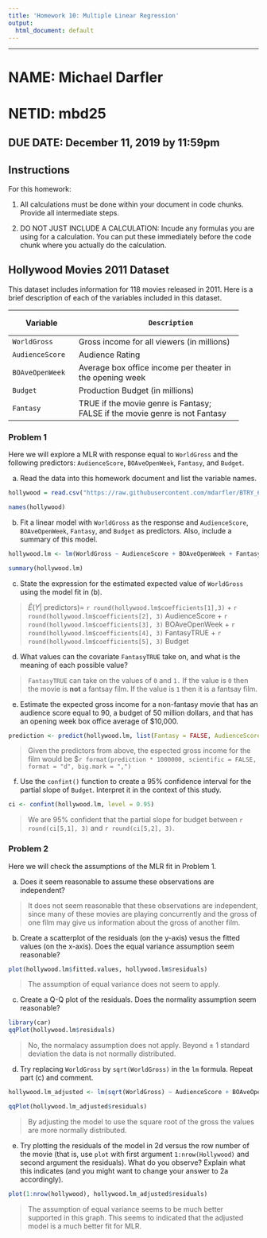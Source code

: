 ```yaml
---
title: 'Homework 10: Multiple Linear Regression'
output:
  html_document: default
---
```

  
----

# NAME: Michael Darfler
# NETID: mbd25 
**DUE DATE: December 11, 2019 by 11:59pm **  
----

## Instructions

For this homework:

1. All calculations must be done within your document in code chunks.  Provide all intermediate steps.

2. DO NOT JUST INCLUDE A CALCULATION:  Incude any formulas you are using for a calculation.  You can put these immediately before the code chunk where you actually do the calculation.
    
## Hollywood Movies 2011 Dataset

This dataset includes information for 118 movies released in 2011.  Here is a brief description of each of the variables included in this dataset.

+------------------+----------------------------------------------+
|   Variable       |            Description                       |
+==================+==============================================+
|   `WorldGross`   | Gross income for all viewers (in millions)   |
+------------------+----------------------------------------------+
|  `AudienceScore` |  Audience Rating                             |
+------------------+----------------------------------------------+
|`BOAveOpenWeek`   | Average box office income per theater        |
|                  | in the opening week                          |                                   
+------------------+----------------------------------------------+
|`Budget`          |  Production Budget (in millions)             |
|                  |                                              |                   
+------------------+----------------------------------------------+
|`Fantasy`         |  TRUE if the movie genre is Fantasy;         |
|                  |  FALSE if the movie genre is not Fantasy     |                   
+------------------+----------------------------------------------+

### Problem 1

Here we will explore a MLR with response equal to `WorldGross` and the following predictors: `AudienceScore`, `BOAveOpenWeek`, `Fantasy`, and `Budget`.


  a) Read the data into this homework document and list the variable names.
  
```r
hollywood = read.csv("https://raw.githubusercontent.com/mdarfler/BTRY_6010/master/Homework/HW%2010/Hollywood(3).csv")

names(hollywood)
```
  

  b) Fit a linear model with `WorldGross` as the response and `AudienceScore`, `BOAveOpenWeek`, `Fantasy`, and `Budget` as predictors.  Also, include a summary of this model.
  
```r
hollywood.lm <- lm(WorldGross ~ AudienceScore + BOAveOpenWeek + Fantasy + Budget, data = hollywood)

summary(hollywood.lm)
```

  c) State the expression for the estimated expected value of `WorldGross` using the model fit in (b).
  
> $\hat E (Y | \text{ predictors}) =$ `r round(hollywood.lm$coefficients[1],3)` + `r round(hollywood.lm$coefficients[2], 3)` AudienceScore + `r round(hollywood.lm$coefficients[3], 3)` BOAveOpenWeek + `r round(hollywood.lm$coefficients[4], 3)` FantasyTRUE + `r round(hollywood.lm$coefficients[5], 3)` Budget
 
  d) What values can the covariate `FantasyTRUE` take on, and what is the meaning of each possible value?
  
> `FantasyTRUE` can take on the values of `0` and `1.` If the value is `0` then the movie is **not** a fantsay film. If the value is `1` then it is a fantsay film.

  e) Estimate the expected gross income for a non-fantasy movie that has an audience score equal to 90, a budget of 50 million dollars, and that has an opening week box office average of $10,000.
  
```r
prediction <- predict(hollywood.lm, list(Fantasy = FALSE, AudienceScore =90, Budget = 50, BOAveOpenWeek = 10000))
```
 
 > Given the predictors from above, the espected gross income for the film would be $`r format(prediction * 1000000, scientific = FALSE, format = "d", big.mark = ",")` 
 
  f) Use the `confint()` function to create a 95% confidence interval for the partial slope of `Budget`. Interpret it in the context of this study.
```r
ci <- confint(hollywood.lm, level = 0.95)
```
> We are 95% confident that the partial slope for budget between `r round(ci[5,1], 3)` and `r round(ci[5,2], 3)`.



### Problem 2

Here we will check the assumptions of the MLR fit in Problem 1.

  a) Does it seem reasonable to assume these observations are independent?
  
> It does not seem reasonable that these observations are independent, since many of these movies are playing concurrently and the gross of one film may give us information about the gross of another film.
 
  b) Create a scatterplot of the residuals (on the y-axis) vesus the fitted values (on the x-axis).  Does the equal variance assumption seem reasonable?
  
```r
plot(hollywood.lm$fitted.values, hollywood.lm$residuals)
```
> The assumption of equal variance does not seem to apply. 

  c) Create a Q-Q plot of the residuals. Does the normality assumption seem reasonable?
```r
library(car) 
qqPlot(hollywood.lm$residuals)
```
  
 > No, the normalacy assumption does not apply. Beyond ± 1 standard deviation the data is not normally distributed.
 
  d) Try replacing `WorldGross` by `sqrt(WorldGross)` in the `lm` formula.  Repeat part (c) and comment.
  
```r
hollywood.lm_adjusted <- lm(sqrt(WorldGross) ~ AudienceScore + BOAveOpenWeek + Fantasy + Budget, data = hollywood)

qqPlot(hollywood.lm_adjusted$residuals)
```
> By adjusting the model to use the square root of the gross the values are more normally distributed.

  e) Try plotting the residuals of the model in 2d versus the row number of the movie (that is, use `plot` with first argument `1:nrow(Hollywood)` and second argument the residuals).  What do you observe?  Explain what this indicates (and you might want to change your answer to 2a accordingly).
  
```r
plot(1:nrow(hollywood), hollywood.lm_adjusted$residuals)
```
  
  
> The assumption of equal variance seems to be much better supported in this graph. This seems to indicated that the adjusted model is a much better fit for MLR.